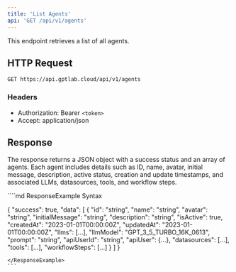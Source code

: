 ```yaml
---
title: 'List Agents'
api: 'GET /api/v1/agents'
---
```


This endpoint retrieves a list of all agents.

## HTTP Request

`GET https://api.gptlab.cloud/api/v1/agents`

### Headers

- Authorization: Bearer `<token>`
- Accept: application/json

## Response

The response returns a JSON object with a success status and an array of agents. Each agent includes details such as ID, name, avatar, initial message, description, active status, creation and update timestamps, and associated LLMs, datasources, tools, and workflow steps.

<ResponseExample>
````md ResponseExample Syntax


{
  "success": true,
  "data": [
    {
      "id": "string",
      "name": "string",
      "avatar": "string",
      "initialMessage": "string",
      "description": "string",
      "isActive": true,
      "createdAt": "2023-01-01T00:00:00Z",
      "updatedAt": "2023-01-01T00:00:00Z",
      "llms": [...],
      "llmModel": "GPT_3_5_TURBO_16K_0613",
      "prompt": "string",
      "apiUserId": "string",
      "apiUser": {...},
      "datasources": [...],
      "tools": [...],
      "workflowSteps": [...]
    }
  ]
}

````
</ResponseExample>
```